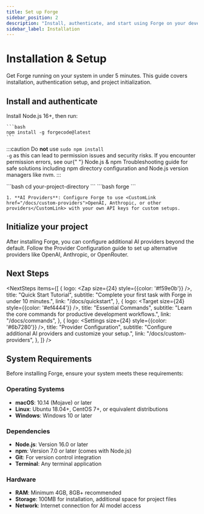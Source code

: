```yaml
---
title: Set up Forge
sidebar_position: 2
description: "Install, authenticate, and start using Forge on your development machine."
sidebar_label: Installation
---
```



# Installation & Setup

Get Forge running on your system in under 5 minutes. This guide covers installation, authentication setup, and project initialization.

## Install and authenticate

<Steps>
  <Step title="Install Forge">
    Install <CustomLink href="https://nodejs.org/en/download">Node.js 16+</CustomLink>, then run:

    ```bash
    npm install -g forgecode@latest
    ```

:::caution
    Do <strong>not</strong> use <code>sudo npm install -g</code> as this can lead to permission issues and security
    risks. If you encounter permission errors, see our{" "}
    <CustomLink href="/docs/npm-troubleshooting">Node.js & npm Troubleshooting</CustomLink>
    guide for safe solutions including npm directory configuration and Node.js version managers like nvm.
:::

  </Step>
  
  <Step title="Navigate to your project">
    ```bash
    cd your-project-directory
    ```
  </Step>
  
  <Step title="Start Forge">
    ```bash
    forge
    ```
  </Step>
  
  <Step title="Complete authentication">

    1. **AI Providers**: Configure Forge to use <CustomLink href="/docs/custom-providers">OpenAI, Anthropic, or other providers</CustomLink> with your own API keys for custom setups.
  </Step>
</Steps>

## Initialize your project

After installing Forge, you can configure additional AI providers beyond the default. Follow the <CustomLink href="../custom-providers">Provider Configuration</CustomLink> guide to set up alternative providers like OpenAI, Anthropic, or OpenRouter.

## Next Steps


<NextSteps
  items={[
    {
      logo: <Zap size={24} style={{color: '#f59e0b'}} />,
      title: "Quick Start Tutorial",
      subtitle: "Complete your first task with Forge in under 10 minutes.",
      link: "/docs/quickstart",
    },
    {
      logo: <Target size={24} style={{color: '#ef4444'}} />,
      title: "Essential Commands",
      subtitle: "Learn the core commands for productive development workflows.",
      link: "/docs/commands",
    },
    {
      logo: <Settings size={24} style={{color: '#6b7280'}} />,
      title: "Provider Configuration",
      subtitle: "Configure additional AI providers and customize your setup.",
      link: "/docs/custom-providers",
    },
  ]}
/>

## System Requirements

Before installing Forge, ensure your system meets these requirements:

<div class="content-grid">

<div className="bg-card-border-gradient-nextStep-light dark:bg-card-border-gradient-nextStep p-[1px] rounded-[13px]">
  <div className="bg-white dark:bg-tailCall-dark-800 rounded-xl p-6 h-full">
    <div style={{display: 'flex', alignItems: 'center', marginBottom: '0.75rem'}}>
      <Monitor size={24} style={{color: '#3b82f6', marginRight: '0.75rem'}} />
      <h3 style={{margin: 0, fontSize: '1.1rem', fontWeight: 600}}>Operating Systems</h3>
    </div>
    <ul style={{margin: 0, paddingLeft: '1.25rem'}}>
      <li><strong>macOS</strong>: 10.14 (Mojave) or later</li>
      <li><strong>Linux</strong>: Ubuntu 18.04+, CentOS 7+, or equivalent distributions</li>
      <li><strong>Windows</strong>: Windows 10 or later</li>
    </ul>
  </div>
</div>

<div className="bg-card-border-gradient-nextStep-light dark:bg-card-border-gradient-nextStep p-[1px] rounded-[13px]">
  <div className="bg-white dark:bg-tailCall-dark-800 rounded-xl p-6 h-full">
    <div style={{display: 'flex', alignItems: 'center', marginBottom: '0.75rem'}}>
      <Package size={24} style={{color: '#10b981', marginRight: '0.75rem'}} />
      <h3 style={{margin: 0, fontSize: '1.1rem', fontWeight: 600}}>Dependencies</h3>
    </div>
    <ul style={{margin: 0, paddingLeft: '1.25rem'}}>
      <li><strong>Node.js</strong>: Version 16.0 or later</li>
      <li><strong>npm</strong>: Version 7.0 or later (comes with Node.js)</li>
      <li><strong>Git</strong>: For version control integration</li>
      <li><strong>Terminal</strong>: Any terminal application</li>
    </ul>
  </div>
</div>

<div className="bg-card-border-gradient-nextStep-light dark:bg-card-border-gradient-nextStep p-[1px] rounded-[13px]">
  <div className="bg-white dark:bg-tailCall-dark-800 rounded-xl p-6 h-full">
    <div style={{display: 'flex', alignItems: 'center', marginBottom: '0.75rem'}}>
      <HardDrive size={24} style={{color: '#f59e0b', marginRight: '0.75rem'}} />
      <h3 style={{margin: 0, fontSize: '1.1rem', fontWeight: 600}}>Hardware</h3>
    </div>
    <ul style={{margin: 0, paddingLeft: '1.25rem'}}>
      <li><strong>RAM</strong>: Minimum 4GB, 8GB+ recommended</li>
      <li><strong>Storage</strong>: 100MB for installation, additional space for project files</li>
      <li><strong>Network</strong>: Internet connection for AI model access</li>
    </ul>
  </div>
</div>

</div>
